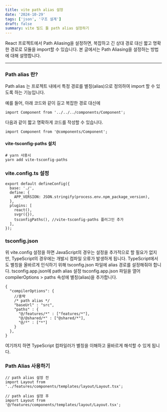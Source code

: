 ```yaml
---
title: vite path alias 설정
date: '2024-10-29'
tags: ['json', '구조 설계']
draft: false
summary: vite 빌드 툴 path alias 설정하기
---
```


React 프로젝트에서 Path Aliasing을 설정하면, 복잡하고 긴 상대 경로 대신 짧고 명확한 경로로 모듈을 import할 수 있습니다. 본 글에서는 Path Aliasing을 설정하는 방법에 대해 설명합니다.
>

>
---
### Path alias 란?
>
Path alias 는 프로젝트 내에서 특정 경로를 별칭(alias)으로 정의하여 import 할 수 있도록 하는 기능입니다.

예를 들어, 아래 코드와 같이 길고 복잡한 경로 대신에
```
import Component from '../../../components/Component';
```
다음과 같이 짧고 명확하게 코드를 작성할 수 있습니다.
```
import Component from '@components/Component';
```

#### vite-tsconfig-paths 설치
```
# yarn 사용시
yarn add vite-tsconfig-paths
```

### vite.config.ts 설정
```
export default defineConfig({
  base: './',
  define: {
    APP_VERSION: JSON.stringify(process.env.npm_package_version),
  },
  plugins: [
    react(),
    svgr({}),
    tsconfigPaths(), //vite-tsconfig-paths 플러그인 추가
  ],
});
```

### tsconfig.json
위 vite.config 설정을 하면 JavaScript의 경우는 설정을 추가적으로 할 필요가 없지만, TypeScript의 경우에는 개발시 컴파일 오류가 발생하게 됩니다. TypeScript에서도 별칭을 올바르게 인식하기 위해 tsconfig.json 파일에 alias 경로를 설정해줘야 합니다.
tsconfig.app.json에 path alias 설정
tsconfig.app.json 파일을 열어 compilerOptions > paths 속성에 별칭(alias)을 추가합니다.
```
{
  "compilerOptions": {
    //중략
    /* path alias */
    "baseUrl" : "src",
    "paths" : {
      "@/features/*" : ["features/*"],
      "@/@shared/*" : ["@shared/*"],
      "@/*" : ["*"]
    }
  },
}
```
여기까지 하면 TypeScript 컴파일러가 별칭을 이해하고 올바르게 해석할 수 있게 됩니다.

### Path Alias 사용하기
```
// path alias 설정 전
import Layout from '../features/components/templates/layout/Layout.tsx';
```
```
// path alias 설정 후
import Layout from '@/features/components/templates/layout/Layout.tsx';
```


